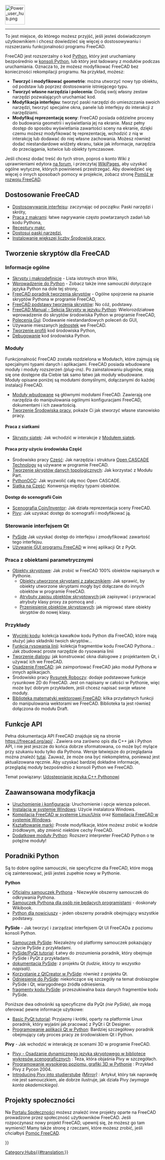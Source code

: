 <languages/>
{{TOCright}}
[[Image:Power_user_hub.png|64px]]
----

To jest miejsce, do którego możesz przyjść, jeśli jesteś doświadczonym użytkownikiem i chcesz dowiedzieć się więcej o dostosowywaniu i rozszerzaniu funkcjonalności programu FreeCAD.

FreeCAD jest rozszerzalny o kod [[Python|Python]], który jest uruchamiany bezpośrednio w [[Python_console|konsoli Python]], lub który jest ładowany z modułów podczas uruchamiania. Oznacza to, że możesz modyfikować FreeCAD bez konieczności rekompilacji programu. Na przykład, możesz:
* '''Tworzyć i modyfikować geometrie''': można utworzyć nowy typ obiektu, od podstaw lub poprzez dostosowanie istniejącego typu.
* '''Tworzyć własne narzędzia i polecenia''': Dodaj swój własny zestaw narzędzi pozwalających uruchamiać kod.
* '''Modyfikacja interfejsu''': tworzyć paski narzędzi do umieszczania swoich narzędzi, tworzyć specjalne okna, panele lub interfejsy do interakcji z narzędziami.
*'''Modyfikuj reprezentację sceny''': FreeCAD posiada oddzielne procesy do budowania geometrii i wyświetlania jej na ekranie. Masz pełny dostęp do sposobu wyświetlania zawartości sceny na ekranie, dzięki czemu możesz modyfikować tę reprezentację, wchodzić z nią w interakcję lub dodawać do niej własne zachowania. Możesz również dodać niestandardowe widżety ekranu, takie jak informacje, narzędzia do przeciągania, kotwice lub obiekty tymczasowe.

Jeśli chcesz dodać treść do tych stron, poproś o konto Wiki z uprawnieniami edytora [https://forum.freecad.org/viewtopic.php?f=21&t=6830 na forum], i przeczytaj [[WikiPages|WikiPages]], aby uzyskać ogólne wytyczne, których powinieneś przestrzegać. Aby dowiedzieć się więcej o innych sposobach pomocy w projekcie, zobacz stronę [[Help_FreeCAD/pl|Pomóż w rozwoju FreeCAD]].

<span id="Customizing_FreeCAD"></span>
==Dostosowanie FreeCAD==

* [[Interface Customization|Dostosowywanie interfejsu]]: zaczynając od początku: Paski narzędzi i skróty,
* [[Macros|Praca z makrami]]: łatwe nagrywanie często powtarzanych zadań lub kodu Pythona,
* [[Macros_recipes|Receptury makr]],
* [[Customize_Toolbars|Dostosuj paski narzędzi]],
* [[Installing_more_workbenches|Instalowanie większej liczby Środowisk pracy]],

<span id="Scripting_in_FreeCAD"></span>
==Tworzenie skryptów dla FreeCAD==

<span id="General"></span>
===Informacje ogólne===

* [[Scripting_and_macros/pl|Skrypty i makrodefinicje]] - Lista istotnych stron Wiki,
* [[Introduction_to_Python/pl|Wprowadzenie do Python]] - Zobacz także inne samouczki dotyczące języka Python na dole tej strony,
* [[Python_scripting_tutorial/pl|FreeCAD poradnik tworzenia skryptów]] - Ogólne spojrzenie na pisanie skryptów Pythona w programie FreeCAD,
* [[FreeCAD_Scripting_Basics/pl|FreeCAD podstawy tworzenia skryptów]]: No cóż, podstawy.
* [[Manual:A_gentle_introduction|FreeCAD Manual - Sekcja Skrypty w języku Python]]: Wielorozdziałowe wprowadzenie do skryptów środowiska Python w programie FreeCAD,
* [[Gui_Command/pl|Polecenia Gui]]: Dodawanie niestandardowych poleceń do GUI,
* Używanie mieszanych [[Units/pl|jednostek]] we FreeCAD.
* [[Profiling/pl|Tworzenie profili]] kod środowiska Python,
* [[Debugging/pl#Debugowanie_w_Python|Debugowanie]] kod środowiska Python.

<span id="Modules"></span>
===Moduły===

Funkcjonalność FreeCAD została rozdzielona w Modułach, które zajmują się specjalnymi typami danych i aplikacjami. FreeCAD posiada wbudowane moduły i moduły rozszerzeń ''(plug-ins)''. Po zainstalowaniu pluginów, stają się one dostępne dla Ciebie tak samo łatwo jak moduły wbudowane. Moduły opisane poniżej są modułami domyślnymi, dołączanymi do każdej instalacji FreeCAD.

* [[Builtin modules|Moduły wbudowane]] są głównymi modułami FreeCAD. Zawierają one narzędzia do manipulowania ogólnymi konfiguracjami FreeCAD, dokumentami i ich zawartością.
* [[Workbench creation|Tworzenie Środowiska pracy]], pokaże Ci jak stworzyć własne stanowisko pracy.

<span id="Working_with_Meshes"></span>
====Praca z siatkami====

* [[Mesh_Scripting/pl|Skrypty siatek]]: Jak wchodzić w interakcje z [[Mesh_Workbench/pl|Modułem siatek]].

<span id="Working_with_Parts"></span>
====Praca przy użyciu środowiska Część====

* Środowisko pracy [[Part_Workbench/pl|Część]]: Jak  narzędzia i struktura [http://en.wikipedia.org/wiki/Open_CASCADE Open CASCADE Technology] są używane w programie FreeCAD.
* [[Topological_data_scripting/pl|Tworzenie skryptów danych topologicznych]]: Jak korzystać z Modułu Part.
* [[PythonOCC/pl|PythonOCC]]: Jak wyzwolić całą moc Open CASCADE.
* [[Mesh_to_Part/pl|Siatka na Część]]: Konwersja między typami obiektów.

<span id="Accessing_the_Coin_scenegraph"></span>
====Dostęp do scenografii Coin====

* [[Scenegraph/pl|Scenografia Coin/Inventor]]: Jak działa reprezentacja sceny FreeCAD.
* [[Pivy/pl|Pivy]]: Jak uzyskać dostęp do scenografii i modyfikować ją.

<span id="Controlling_the_Qt_interface"></span>
===Sterowanie interfejsem Qt===

* [[PySide/pl|PySide]] Jak uzyskać dostęp do interfejsu i zmodyfikować zawartość tego interfejsu.
* [[Embedding_FreeCADGui/pl|Używanie GUI programu FreeCAD]] w innej aplikacji Qt z PyQt.

<span id="Working_with_parametric_objects"></span>
===Praca z obiektami parametrycznymi===

* [[Scripted objects|Obiekty skryptowe]]: Jak zrobić w FreeCAD 100% obiektów napisanych w Pythonie.
** [[Scripted objects with attachment|Obiekty utworzone skryptami z załącznikiem]]: Jak sprawić, by obiekty utworzone skryptami mogły być dołączane do innych obiektów w programie FreeCAD.
** [[Scripted_objects_saving_attributes|Atrybuty zapisu obiektów skryptowych]]:jak zapisywać i przywracać atrybuty klasy proxy za pomocą {{incode|dumps}} and {{incode|loads}}.
** [[Scripted_objects_migration|Przeniesienie obiektów skryptowych]]: jak migrować stare obiekty skryptów do nowej klasy.

<span id="Examples"></span>
===Przykłady===

* [[Code_snippets/pl|Wycinki kodu]]: kolekcja kawałków kodu Python dla FreeCAD, które mają służyć jako składniki twoich skryptów...
* [[Line_drawing_function/pl|Funkcja rysowania linii]]: kolekcja fragmentów kodu FreeCAD Pythona..: Jak zbudować proste narzędzie do rysowania linii
* [[Dialog_creation/pl|Tworzenie dialogu]]: jak konstruować okna dialogowe z projektantem Qt, i używać ich we FreeCAD.
* [[Embedding_FreeCAD/pl|Osadzenie FreeCAD]]: jak zaimportować FreeCAD jako moduł Pythona w innych aplikacjach.
* Środowisko pracy [[Draft_Workbench/pl|Rysunek Roboczy]]: dodaje podstawowe funkcje rysunkowe 2D do FreeCAD. Jest on napisany w całości w Pythonie, więc może być dobrym przykładem, jeśli chcesz napisać swoje własne moduły.
* [[FreeCAD_vector_math_library/pl|Biblioteka matematyki wektorowej FreeCAD]]: kilka przydatnych funkcji do manipulowania wektorami we FreeCAD. Biblioteka ta jest również dołączona do modułu Draft.

<span id="API_Functions"></span>
==Funkcje API==

Pełna dokumentacja API FreeCAD znajduje się na stronie https://freecad.org/api/ . Zawiera ona zarówno opis dla C++ jak i Python API, i nie jest jeszcze do końca dobrze sformatowana, co może być mylące przy szukaniu kodu tylko dla Pythona.  Wersje łatwiejsze do przeglądania można znaleźć [[:Category:API|tutaj]]. Zauważ, że może ona być niekompletna, ponieważ jest aktualizowana ręcznie. Aby uzyskać bardziej dokładne informacje, przeglądaj moduły bezpośrednio z konsoli Python we FreeCAD.

Temat powiązany: [[Exposing_C%2B%2B_to_Python|Udostępnianie języka C++ Pythonowi]]

<span id="Advanced_modification"></span>
==Zaawansowana modyfikacja==

* [[Start_up_and_Configuration|Uruchomienie i konfiguracja]]: Uruchomienie i opcje wiersza poleceń.
* [[Install_on_Windows|Instalacja w systemie Windows]]: Użycie instalatora Windows.
* [[Compile_on_Linux/Unix/pl|Kompilacja FreeCAD w systemie Linux/Unix]] oraz [[Compile_on_Windows|Kompilacja FreeCAD w systemie Windows]].
* [[Branding|Kształtowanie marki]]: Proste modyfikacje, które możesz zrobić w kodzie źródłowym, aby zmienić niektóre cechy FreeCAD.
* [[Extra_python_modules/pl|Dodatkowe moduły Python]]: Rozszerz interpreter FreeCAD Python o te potężne moduły!

<span id="Python_tutorials"></span>
==Poradniki Python==

Są to dobre ogólne samouczki, nie specyficzne dla FreeCAD, które mogą cię zainteresować, jeśli jesteś zupełnie nowy w Pythonie.

'''Python'''
* [https://docs.python.org/2.7/tutorial/index.html Oficjalny samouczek Pythona] - Niezwykle obszerny samouczek do odkrywania Pythona.
* [https://en.wikibooks.org/wiki/Non-Programmer%27s_Tutorial_for_Python_3 Samouczek Pythona dla osób nie będących programistami] - doskonały Wikibook.
* [http://npt.cc.rsu.ru/user/wanderer/ODP/Python_for_Newbies.htm Python dla nowicjuszy] - jeden obszerny poradnik obejmujący wszystkie podstawy.

'''PySide''' - Jak tworzyć i zarządzać interfejsem Qt UI FreeCADa z poziomu konsoli Python.
* [http://zetcode.com/gui/pysidetutorial/ Samouczek PySide]: Niezależny od platformy samouczek pokazujący użycie PySide z przykładami.
* [http://www.pythoncentral.io/series/python-pyside-pyqt-tutorial/ PySide/PyQt tutorial]: Łatwy do zrozumienia poradnik, który obejmuje PySide i PyQt z przykładami.
* [http://qt-project.org/wiki/PySideDocumentation dokumentacja PySide]: z projektu Qt ''(ludzie, którzy to wszystko napisali)''.
* [http://qt-project.org/wiki/QtCreator_and_PySide Korzystanie z QtCreator w PySide]: również z projektu Qt.
* [http://srinikom.github.io/pyside-docs/index.html Odniesienie do PySide]: niekończące się szczegóły na temat drobiazgów PySide i Qt, wiarygodnego źródła odniesienia.
* [http://nullege.com/codes/search?cq=PySide fragmenty kodu PySide]: przeszukiwalna baza danych fragmentów kodu PySide.

Poniższe dwa odnośniki są specyficzne dla PyQt ''(nie PySide)'', ale mogą oferować pewne informacje użytkowe:
* [http://www.cs.usfca.edu/~afedosov/qttut/ Basic PyQt tutorial]: Przyjazny i krótki, oparty na platformie Linux poradnik, który wyjaśni jak pracować z PyQt i Qt Designer.
* [http://vizzzion.org/?id=pyqt Programowanie aplikacji Qt w Python]: Bardziej szczegółowy poradnik obejmujący cały proces pracy ze środowiskiem Qt i Python.

'''Pivy''' - Jak wchodzić w interakcję ze scenami 3D w programie FreeCAD.
* [http://citeseerx.ist.psu.edu/viewdoc/download?doi=10.1.1.108.947&rep=rep1&type=pdf Pivy - Osadzanie dynamicznego języka skryptowego w bibliotece wykresów scenograficznych] : Teza, która objaśnia Pivy w szczegółach.
* [http://ftp.ntua.gr/mirror/python/pycon/dc2004/papers/47/ Programowanie wysokiego poziomu, grafiki 3D w Pythonie] : Przykład Pivy z Pycon 2004.
* [https://www.semanticscholar.org/paper/Integrating-Pivy-into-Studierstube-4.2-Gruber/08c9a89c8326c87f81c2d83428029fbfb6c2ae64 Introducing Pivy into studierstube] [https://www.researchgate.net/publication./228737136_Integrating_Pivy_into_Studierstube_42 ''(Mirror)''] : Artykuł, który tak naprawdę nie jest samouczkiem, ale dobrze ilustruje, jak działa Pivy ''(wymaga konta akademickiego)''.

<span id="Community_projects"></span>
==Projekty społeczności== 

Na [[FreeCAD Community Portal|Portalu Społeczności]] możesz znaleźć inne projekty oparte na FreeCAD prowadzone przez społeczność użytkowników FreeCAD. Jeśli rozpoczynasz nowy projekt FreeCAD, upewnij się, że możesz go tam wymienić! Mamy także stronę z rzeczami, które możesz zrobić, jeśli chciałbyś [[Help FreeCAD|Pomóc FreeCAD]].


{{Powerdocnavi{{#translation:}}}}
[[Category:Hubs{{#translation:}}]]